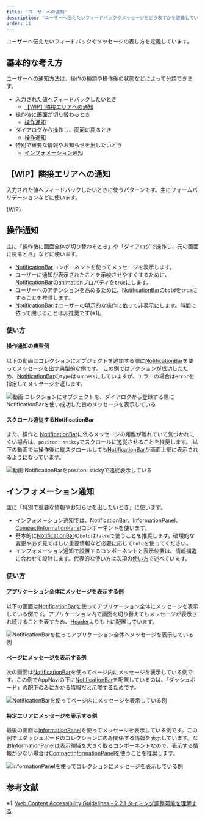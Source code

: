 ```yaml
---
title: 'ユーザーへの通知'
description: 'ユーザーへ伝えたいフィードバックやメッセージをどう表すかを定義しています。'
order: 11
---
```



ユーザーへ伝えたいフィードバックやメッセージの表し方を定義しています。


## 基本的な考え方

ユーザーへの通知方法は、操作の種類や操作後の状態などによって分類できます。

- 入力された値へフィードバックしたいとき
  - [【WIP】隣接エリアへの通知](#h2-1)
- 操作後に画面が切り替わるとき
  - [操作通知](#h2-2)
- ダイアログから操作し、画面に戻るとき
  - [操作通知](#h2-3)
- 特別で重要な情報やお知らせを出したいとき
  - [インフォメーション通知](#h2-4)


## 【WIP】隣接エリアへの通知

入力された値へフィードバックしたいときに使うパターンです。主にフォームバリデーションなどに使います。

{WIP}

## 操作通知

主に「操作後に画面全体が切り替わるとき」や「ダイアログで操作し、元の画面に戻るとき」などに使います。

- [NotificationBar](/products/components/notification-bar)コンポーネントを使ってメッセージを表示します。
- ユーザーに通知が表示されたことを示唆させやすくするために、[NotificationBar](/products/components/notification-bar)のanimationプロパティを`true`にします。
- ユーザーへのアテンションを高めるために、[NotificationBar](/products/components/notification-bar)の`bold`を`true`にすることを推奨します。
- [NotificationBar](/products/components/notification-bar)はユーザーの明示的な操作に依って非表示にします。時間に依って閉じることは非推奨です(※1)。

### 使い方

#### 操作通知の典型例

以下の動画はコレクションにオブジェクトを追加する際に[NotificationBar](/products/components/notification-bar)を使ってメッセージを出す典型的な例です。
この例ではアクションが成功したため、[NotificationBar](/products/components/notification-bar)の`type`は`success`にしていますが、エラーの場合は`error`を指定してメッセージを返します。

![動画:コレクションにオブジェクトを、ダイアログから登録する際にNotificationBarを使い成功した旨のメッセージを表示している](./images/notification-patern/notification-patern-notificationbar.gif)

#### スクロール追従するNotificationBar

また、操作と [NotificationBar](/products/components/notification-bar)に依るメッセージの距離が離れていて気づかれにくい場合は、`positon: stikcy`でスクロールに追従させることを推奨します。
以下の動画では操作後に縦スクロールしても[NotificationBar](/products/components/notification-bar)が画面上部に表示されるようになっています。

![動画:NotificationBarを`positon: sticky`で追従表示している](./images/notification-patern/notification-patern-notificationbar-sticky.gif)

## インフォメーション通知

主に「特別で重要な情報やお知らせを出したいとき」に使います。

- インフォメーション通知では、[NotificationBar](/products/components/notification-bar)、[InformationPanel](/products/components/information-panel)、[CompactInformationPanel](/products/components/information-panel)コンポーネントを使います。
- 基本的に[NotificationBar](/products/components/notification-bar)の`bold`は`false`で使うことを推奨します。破壊的な変更や必ず見てほしい重要情報など必要に応じて`bold`を使ってください。
- インフォメーション通知で設置するコンポーネントと表示位置は、情報構造に合わせて設計します。代表的な使い方は次項の[使い方](#h3-1)で述べています。

### 使い方

#### アプリケーション全体にメッセージを表示する例

以下の画面は[NotificationBar](/products/components/notification-bar)を使ってアプリケーション全体にメッセージを表示している例です。アプリケーション内で画面を切り替えてもメッセージが表示され続けることを表すため、[Header](/products/components/header)よりも上に配置しています。

![NotificationBarを使ってアプリケーション全体へメッセージを表示している例](./images/notification-patern/notification-patern-static1.png)

#### ページにメッセージを表示する例

次の画面は[NotificationBar](/products/components/notification-bar)を使ってページ内にメッセージを表示している例です。この例でAppNaviの下に[NotificationBar](/products/components/notification-bar)を配置しているのは、「ダッシュボード」の配下のみにかかる情報だと示唆するためです。

![NotificationBarを使ってページ内にメッセージを表示している例](./images/notification-patern/notification-patern-static2.png)

#### 特定エリアにメッセージを表示する例

最後の画面は[InformationPanel](/products/components/information-panel)を使ってメッセージを表示している例です。この例ではダッシュボードのコレクションにのみ関係する情報を表示しています。なお[InformationPanel](/products/components/information-panel)は表示領域を大きく取るコンポーネントなので、表示する情報が少ない場合は[CompactInformationPanel](/products/components/information-panel)を使うことを推奨します。

![InformationPanelを使ってコレクションにメッセージを表示している例](./images/notification-patern/notification-patern-static3.png)


## 参考文献

※1. [Web Content Accessibility Guidelines - 2.2.1 タイミング調整可能を理解する](https://waic.jp/docs/UNDERSTANDING-WCAG20/time-limits-required-behaviors.html)
